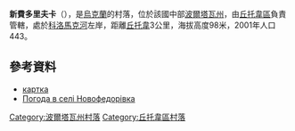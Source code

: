 {{coord|49|40|59|N|35|5|25|E|scale:100000_region:UA|display=title}}

'''新費多里夫卡'''（{{lang-uk|Новофедорівка}}），是[[烏克蘭|烏克蘭]]的村落，位於該國中部[[波爾塔瓦州|波爾塔瓦州]]，由[[丘托韋區|丘托韋區]]負責管轄，處於[[科洛馬克河|科洛馬克河]]左岸，距離[[丘托韋|丘托韋]]3公里，海拔高度98米，2001年人口443。

==參考資料==
*[http://gska2.rada.gov.ua/pls/z7502/A005?rdat1=09.11.2007&rf7571=26869 картка]{{dead link|date=2018年3月 |bot=InternetArchiveBot |fix-attempted=yes }}
* [http://weather.in.ua/ua/poltavskaja/18305 Погода в селі Новофедорівка] {{Wayback|url=http://weather.in.ua/ua/poltavskaja/18305 |date=20160305084003 }}

{{DEFAULTSORT:Новофедорівка}}
[[Category:波爾塔瓦州村落|Category:波爾塔瓦州村落]]
[[Category:丘托韋區村落|Category:丘托韋區村落]]


{{Poltava-geo-stub}}